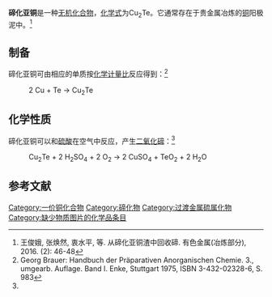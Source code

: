 {{Chembox
| Name = 碲化亚铜
| NameEn = Copper(I) telluride
|CustomizedImage=[[File:2.svg|File:2.svg]][[File:Cu+.svg|File:Cu+.svg]][[File:Telluride_ion.png|52px]]
| IUPACName = 
| IUPACNameZh =
| OtherNames = 
| Abbreviations = 
| Section1 = {{Chembox Identifiers
| CASNo = 12019-52-2
| CASNo_Ref = {{cascite|changed|??}}
|    PubChem  =  	6914517
|    SMILES  =  
}}
| Section2 = {{Chembox Properties
|   Formula = Cu<sub>2</sub>Te
|   MolarMass = 254.68
|   Appearance = 
|   Density = 7.27 g·cm<sup>-3</sup>
|   MeltingPt = 
|   BoilingPt = 
|   Solubility = 
  }}
| Section3 = {{Chembox Hazards
|   MainHazards = 
|   FlashPt = 
|   Autoignition = 
  }}
| Section8 = {{Chembox Related
| OtherCpds = }}
}}

'''碲化亚铜'''是一种[[无机化合物|无机化合物]]，[[化学式|化学式]]为Cu<sub>2</sub>Te。它通常存在于贵金属冶炼的[[铜|铜]]阳极泥中。<ref name=wang>王俊娥, 张焕然, 衷水平, 等. 从碲化亚铜渣中回收碲. 有色金属(冶炼部分), 2016. (2): 46-48</ref>

==制备==
碲化亚铜可由相应的单质按[[化学计量比|化学计量比]]反应得到：<ref>Georg Brauer: Handbuch der Präparativen Anorganischen Chemie. 3., umgearb. Auflage. Band I. Enke, Stuttgart 1975, ISBN 3-432-02328-6, S. 983</ref>
: 2 Cu + Te → Cu<sub>2</sub>Te
==化学性质==
碲化亚铜可以和[[硫酸|硫酸]]在空气中反应，产生[[二氧化碲|二氧化碲]]：<ref name=wang />
: Cu<sub>2</sub>Te + 2 H<sub>2</sub>SO<sub>4</sub> + 2 O<sub>2</sub> → 2 CuSO<sub>4</sub> + TeO<sub>2</sub> + 2 H<sub>2</sub>O
==参考文献==
{{reflist}}

{{铜化合物}}
[[Category:一价铜化合物|Category:一价铜化合物]]
[[Category:碲化物|Category:碲化物]]
[[Category:过渡金属硫属化物|Category:过渡金属硫属化物]]
[[Category:缺少物质图片的化学品条目|Category:缺少物质图片的化学品条目]]